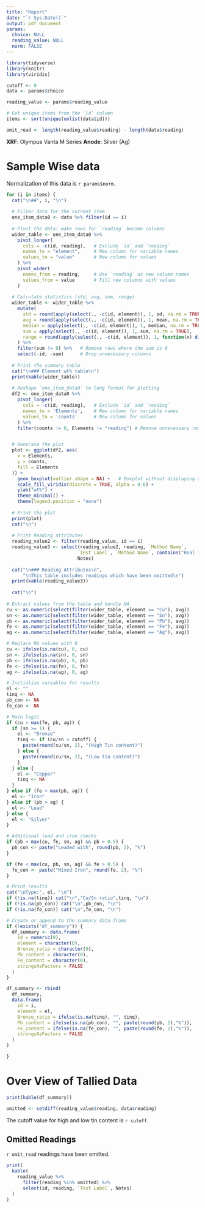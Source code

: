 ```yaml
---
title: "Report"
date: "`r Sys.Date()`"
output: pdf_document
params:
  choice: NULL
  reading_value: NULL
  norm: FALSE
---
```

```r

library(tidyverse)
library(knitr)
library(viridis)

cutoff <- 9
data <- params$choice

reading_value <- params$reading_value

# Get unique items from the `id` column
items <- sort(unique(unlist(data$id)))

omit_read <- length(reading_value$reading) - length(data$reading)
```

**XRF**:    Olympus Vanta M Series
**Anode**: Silver (Ag)

# Sample Wise data

Normalization of this data is `r params$norm`.

```r

for (i in items) {
  cat("\n##", i, "\n")
  
  # Filter data for the current item
  one_item_data0 <- data %>% filter(id == i)
  
  # Pivot the data: make rows for `reading` become columns
  wider_table <- one_item_data0 %>%
    pivot_longer(
      cols = -c(id, reading),   # Exclude `id` and `reading`
      names_to = "element",     # New column for variable names
      values_to = "value"       # New column for values
    ) %>%
    pivot_wider(
      names_from = reading,     # Use `reading` as new column names
      values_from = value       # Fill new columns with values
    )
  
  # Calculate statistics (std, avg, sum, range)
  wider_table <- wider_table %>%
    mutate(
      std = round(apply(select(., -c(id, element)), 1, sd, na.rm = TRUE),2),
      avg = round(apply(select(., -c(id, element)), 1, mean, na.rm = TRUE),2),
      median = apply(select(., -c(id, element)), 1, median, na.rm = TRUE),
      sum = apply(select(., -c(id, element)), 1, sum, na.rm = TRUE),
      range = round(apply(select(., -c(id, element)), 1, function(x) diff(range(x, na.rm = TRUE))),2)
    ) %>%
    filter(sum != 0) %>%   # Remove rows where the sum is 0
    select(-id, -sum)      # Drop unnecessary columns
  
  # Print the summary table
  cat("\n### Element wt% table\n")
  print(kable(wider_table))
    
  # Reshape `one_item_data0` to long format for plotting
  df2 <- one_item_data0 %>%
    pivot_longer(
      cols = -c(id, reading),   # Exclude `id` and `reading`
      names_to = 'Elements',    # New column for variable names
      values_to = 'counts'      # New column for values
    ) %>%
    filter(counts != 0, Elements != "reading") # Remove unnecessary rows


  # Generate the plot
  plot <- ggplot(df2, aes(
    x = Elements, 
    y = counts, 
    fill = Elements
  )) +
    geom_boxplot(outlier.shape = NA) +   # Boxplot without displaying outliers explicitly
    scale_fill_viridis(discrete = TRUE, alpha = 0.6) +
    ylab("wt%") +
    theme_minimal() +
    theme(legend.position = "none")
  
  # Print the plot
  print(plot)
  cat("\n")
    
  # Print Reading attributes
  reading_value2 <- filter(reading_value, id == i)
  reading_value3 <- select(reading_value2, reading, `Method Name`,
                          `Test Label`, `Method Name`, contains("Real Time"),
                          Notes)
  
  cat("\n### Reading Attributes\n",
      "\nThis table includes readings which have been omitted\n")
  print(kable(reading_value3))
  
  cat("\n")
  
# Extract values from the table and handle NA
cu <- as.numeric(select(filter(wider_table, element == "Cu"), avg))
sn <- as.numeric(select(filter(wider_table, element == "Sn"), avg))
pb <- as.numeric(select(filter(wider_table, element == "Pb"), avg))
fe <- as.numeric(select(filter(wider_table, element == "Fe"), avg))
ag <- as.numeric(select(filter(wider_table, element == "Ag"), avg))

# Replace NA values with 0
cu <- ifelse(is.na(cu), 0, cu)
sn <- ifelse(is.na(sn), 0, sn)
pb <- ifelse(is.na(pb), 0, pb)
fe <- ifelse(is.na(fe), 0, fe)
ag <- ifelse(is.na(ag), 0, ag)

# Initialize variables for results
el <- ""
tinq <- NA
pb_con <- NA
fe_con <- NA

# Main logic
if (cu > max(fe, pb, ag)) {
  if (sn >= 1) {
    el <- "Bronze"
    tinq <- if (cu/sn < cutoff) {
      paste(round(cu/sn, 2), "(High Tin content)")
    } else {
      paste(round(cu/sn, 2), "(Low Tin content)")
    }
  } else {
    el <- "Copper"
    tinq <- NA
  }
} else if (fe > max(pb, ag)) {
  el <- "Iron"
} else if (pb > ag) {
  el <- "Lead"
} else {
  el <- "Silver"
}

# Additional lead and iron checks
if (pb < max(cu, fe, sn, ag) && pb > 0.5) {
  pb_con <- paste("Leaded with", round(pb, 2), "%")
}

if (fe < max(cu, pb, sn, ag) && fe > 0.5) {
  fe_con <- paste("Mixed Iron", round(fe, 2), "%")
}

# Print results
cat("\nType:", el, "\n")
if (!is.na(tinq)) cat("\n","Cu/Sn ratio",tinq, "\n")
if (!is.na(pb_con)) cat("\n",pb_con, "\n")
if (!is.na(fe_con)) cat("\n",fe_con, "\n")

# Create or append to the summary data frame
if (!exists("df_summary")) {
  df_summary <- data.frame(
    id = numeric(0),
    element = character(0),
    Bronze_ratio = character(0),
    Pb_content = character(0),
    Fe_content = character(0),
    stringsAsFactors = FALSE
  )
}

df_summary <- rbind(
  df_summary,
  data.frame(
    id = i,
    element = el,
    Bronze_ratio = ifelse(is.na(tinq), "", tinq),
    Pb_content = ifelse(is.na(pb_con), "", paste(round(pb, 2),"%")),
    Fe_content = ifelse(is.na(fe_con), "", paste(round(fe, 2),"%")),
    stringsAsFactors = FALSE
  )
)

}
```

# Over View of Tallied Data

```r

print(kable(df_summary))

omitted <- setdiff(reading_value$reading, data$reading)

```

The cutoff value for high and low tin content is `r cutoff`.

## Omitted Readings

`r omit_read` readings have been omitted.

```r
print(
  kable(
    reading_value %>%
      filter(reading %in% omitted) %>% 
      select(id, reading, `Test Label`, Notes)
  )
)
```
